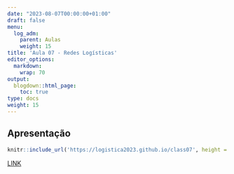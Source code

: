 ```yaml
---
date: "2023-08-07T00:00:00+01:00"
draft: false
menu:
  log_adm:
    parent: Aulas
    weight: 15
title: 'Aula 07 - Redes Logísticas'
editor_options: 
  markdown: 
    wrap: 70
output: 
  blogdown::html_page:
    toc: true
type: docs
weight: 15
---
```


## Apresentação

```r
knitr::include_url('https://logistica2023.github.io/class07', height = "400px")
```

[LINK](https://logistica2023.github.io/class07)
